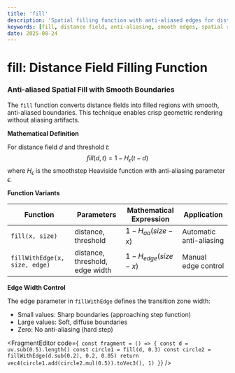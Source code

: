 ```yaml
---
title: 'fill'
description: 'Spatial filling function with anti-aliased edges for distance field rendering'
keywords: [fill, distance field, anti-aliasing, smooth edges, spatial rendering, 2D graphics]
date: 2025-08-24
---
```



# fill: Distance Field Filling Function

### Anti-aliased Spatial Fill with Smooth Boundaries

The `fill` function converts distance fields into filled regions with smooth, anti-aliased boundaries. This technique enables crisp geometric rendering without aliasing artifacts.

**Mathematical Definition**

For distance field $d$ and threshold $t$:
$$fill(d, t) = 1 - H_{\epsilon}(t - d)$$
where $H_{\epsilon}$ is the smoothstep Heaviside function with anti-aliasing parameter $\epsilon$.

**Function Variants**

| Function                      | Parameters                      | Mathematical Expression  | Application             |
| ----------------------------- | ------------------------------- | ------------------------ | ----------------------- |
| `fill(x, size)`               | distance, threshold             | $1 - H_{aa}(size - x)$   | Automatic anti-aliasing |
| `fillWithEdge(x, size, edge)` | distance, threshold, edge width | $1 - H_{edge}(size - x)$ | Manual edge control     |

**Edge Width Control**

The edge parameter in `fillWithEdge` defines the transition zone width:

- Small values: Sharp boundaries (approaching step function)
- Large values: Soft, diffuse boundaries
- Zero: No anti-aliasing (hard step)

<FragmentEditor
        code={`
const fragment = () => {
        const d = uv.sub(0.5).length()
        const circle1 = fill(d, 0.3)
        const circle2 = fillWithEdge(d.sub(0.2), 0.2, 0.05)
        return vec4(circle1.add(circle2.mul(0.5)).toVec3(), 1)
}`}
/>
